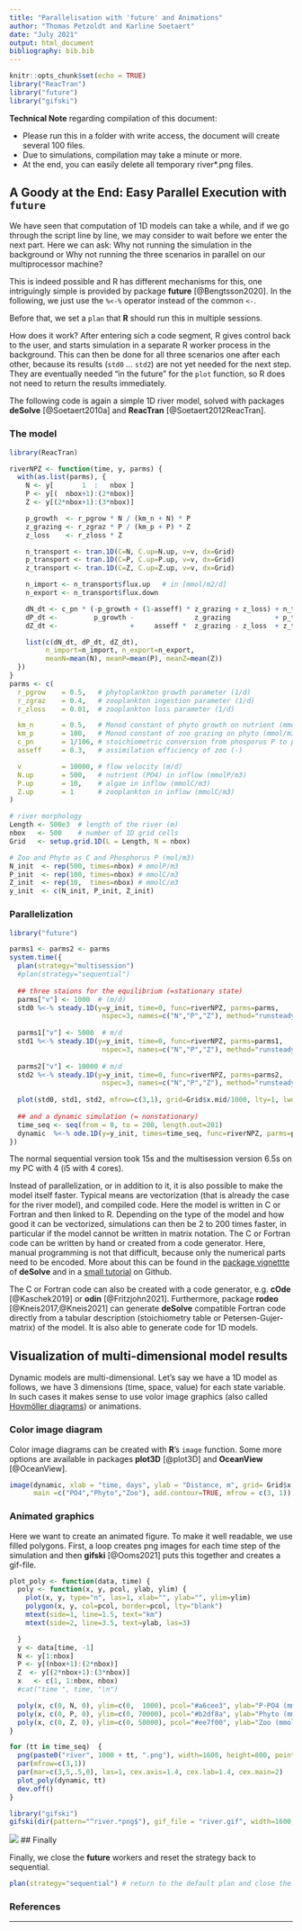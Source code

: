 ```yaml
---
title: "Parallelisation with 'future' and Animations"
author: "Thomas Petzoldt and Karline Soetaert"
date: "July 2021"
output: html_document
bibliography: bib.bib
---
```



```r
knitr::opts_chunk$set(echo = TRUE)
library("ReacTran")
library("future")
library("gifski")
```


**Technical Note** regarding compilation of this document:

* Please run this in a folder with write access, the document will create several 100 files.
* Due to simulations, compilation may take a minute or more.
* At the end, you can easily delete all temporary river*.png files.

## A Goody at the End: Easy Parallel Execution with `future`

We have seen that computation of 1D models can take a while, and if we go through the script line by
line, we may consider to wait before we enter the next part. Here we can ask: Why not running the simulation in the background or Why not running the three scenarios in parallel on our multiprocessor machine? 

This is indeed possible and R has different mechanisms for this, one intriguingly 
simple is provided by package **future** [@Bengtsson2020]. In the following, we 
just use the `%<-%` operator instead of the common `<-`.

Before that, we set a `plan` that **R** should run this in multiple sessions.

How does it work? After entering sich a code segment, R gives control back to the user,
and starts simulation in a separate R worker process in the background.
This can then be done for all three scenarios one after each other, because its results (`std0` ... `std2`) are not yet needed for the next step. They are eventually needed "in the future" for the `plot` function, so R does not need to return the results immediately.

The following code is again a simple 1D river model, solved with packages **deSolve** [@Soetaert2010a] and **ReacTran** [@Soetaert2012ReacTran].

### The model

```r
library(ReacTran)

riverNPZ <- function(time, y, parms) {
  with(as.list(parms), {
    N <- y[       1  :   nbox ]
    P <- y[(  nbox+1):(2*nbox)]
    Z <- y[(2*nbox+1):(3*nbox)]

    p_growth  <- r_pgrow * N / (km_n + N) * P
    z_grazing <- r_zgraz * P / (km_p + P) * Z
    z_loss    <- r_zloss * Z

    n_transport <- tran.1D(C=N, C.up=N.up, v=v, dx=Grid)
    p_transport <- tran.1D(C=P, C.up=P.up, v=v, dx=Grid)
    z_transport <- tran.1D(C=Z, C.up=Z.up, v=v, dx=Grid)

    n_import <- n_transport$flux.up   # in [mmol/m2/d]
    n_export <- n_transport$flux.down

    dN_dt <- c_pn * (-p_growth + (1-asseff) * z_grazing + z_loss) + n_transport$dC
    dP_dt <-         p_growth -               z_grazing           + p_transport$dC
    dZ_dt <-                  +     asseff *  z_grazing - z_loss  + z_transport$dC

    list(c(dN_dt, dP_dt, dZ_dt),
         n_import=n_import, n_export=n_export,
         meanN=mean(N), meanP=mean(P), meanZ=mean(Z))
  })
}
parms <- c(
  r_pgrow    = 0.5,   # phytoplankton growth parameter (1/d)
  r_zgraz    = 0.4,   # zooplankton ingestion parameter (1/d)
  r_zloss    = 0.01,  # zooplankton loss parameter (1/d)

  km_n       = 0.5,   # Monod constant of phyto growth on nutrient (mmol/m3)
  km_p       = 100,   # Monod constant of zoo grazing on phyto (mmol/m3)
  c_pn       = 1/106, # stoichiometric conversion from phosporus P to phyto C (P:C)
  asseff     = 0.3,   # assimilation efficiency of zoo (-)

  v          = 10000, # flow velocity (m/d)
  N.up       = 500,   # nutrient (PO4) in inflow (mmolP/m3)
  P.up       = 10,    # algae in inflow (mmolC/m3)
  Z.up       = 1      # zooplankton in inflow (mmolC/m3)
)

# river morphology
Length <- 500e3  # length of the river (m)
nbox   <- 500    # number of 1D grid cells
Grid   <- setup.grid.1D(L = Length, N = nbox)

# Zoo and Phyto as C and Phosphorus P (mol/m3)
N_init  <- rep(500, times=nbox) # mmolP/m3
P_init  <- rep(100, times=nbox) # mmolC/m3
Z_init  <- rep(10,  times=nbox) # mmolC/m3
y_init  <- c(N_init, P_init, Z_init)
```

### Parallelization

```r
library("future")

parms1 <- parms2 <- parms
system.time({
  plan(strategy="multisession")
  #plan(strategy="sequential")
  
  ## three staions for the equilibrium (=stationary state)
  parms["v"] <- 1000  # (m/d)
  std0 %<-% steady.1D(y=y_init, time=0, func=riverNPZ, parms=parms,
                       nspec=3, names=c("N","P","Z"), method="runsteady")
  
  parms1["v"] <- 5000  # m/d
  std1 %<-% steady.1D(y=y_init, time=0, func=riverNPZ, parms=parms1,
                       nspec=3, names=c("N","P","Z"), method="runsteady")
  
  parms2["v"] <- 10000 # m/d
  std2 %<-% steady.1D(y=y_init, time=0, func=riverNPZ, parms=parms2,
                       nspec=3, names=c("N","P","Z"), method="runsteady")
  
  plot(std0, std1, std2, mfrow=c(3,1), grid=Grid$x.mid/1000, lty=1, lwd=2, xlab="km")
  
  ## and a dynamic simulation (= nonstationary)
  time_seq <- seq(from = 0, to = 200, length.out=201)
  dynamic  %<-% ode.1D(y=y_init, times=time_seq, func=riverNPZ, parms=parms, nspec=3)
})
```

The normal sequential version took 15s and the multisession version 6.5s on my PC with 4 (i5 with 4 cores).

Instead of parallelization, or in addition to it, it is also possible to make the model itself faster.
Typical means are vectorization (that is already the case for the river model), and
compiled code. Here the model is written in C or Fortran and then linked to R.
Depending on the type of the model and how good it can be vectorized, simulations
can then be 2 to 200 times faster, in particular if the model cannot be written
in matrix notation. The C or Fortran code can be written by hand or created
from a code generator. Here, manual programming is not that difficult, because
only the numerical parts need to be encoded. More about this can be found in the
[package vignettte](https://cran.r-project.org/web/packages/deSolve/vignettes/compiledCode.pdf)
of **deSolve** and in a 
[small tutorial](https://tpetzoldt.github.io/deSolve-compiled/deSolve-compiled.html) on Github.

The C or Fortran code can also be created with a code generator, e.g. **cOde** [@Kaschek2019] or
**odin** [@Fritzjohn2021]. Furthermore, package **rodeo** [@Kneis2017,@Kneis2021] can 
generate **deSolve** compatible Fortran code directly from a tabular description 
(stoichiometry table or Petersen-Gujer-matrix) of the model. It is also able to
generate code for 1D models.

## Visualization of multi-dimensional model results

Dynamic models are multi-dimensional. Let's say we have a 1D model as follows, we
have 3 dimensions (time, space, value) for each state variable. In such cases it makes
sense to use volor image graphics (also called [Hovmöller diagrams](https://en.wikipedia.org/wiki/Hovm%C3%B6ller_diagram))
or animations. 

### Color image diagram

Color image diagrams can be created with **R**'s `image` function. Some more options
are available in packages **plot3D** [@plot3D] and **OceanView** [@OceanView].

```r
image(dynamic, xlab = "time, days", ylab = "Distance, m", grid= Grid$x.mid,
      main =c("PO4","Phyto","Zoo"), add.contour=TRUE, mfrow = c(3, 1)) 
```

### Animated graphics

Here we want to create an animated figure. To make it well readable, we use 
filled polygons. First, a loop creates png images for each time step of the simulation
and then **gifski** [@Ooms2021] puts this together and creates a gif-file.

```r
plot_poly <- function(data, time) {
  poly <- function(x, y, pcol, ylab, ylim) {
    plot(x, y, type="n", las=1, xlab="", ylab="", ylim=ylim)
    polygon(x, y, col=pcol, border=pcol, lty="blank")
    mtext(side=1, line=1.5, text="km")
    mtext(side=2, line=3.5, text=ylab, las=3)

  }
  y <- data[time, -1]
  N <- y[1:nbox]
  P <- y[(nbox+1):(2*nbox)]
  Z  <- y[(2*nbox+1):(3*nbox)]
  x   <- c(1, 1:nbox, nbox)
  #cat("time ", time, "\n")

  poly(x, c(0, N, 0), ylim=c(0,  1000), pcol="#a6cee3", ylab="P-PO4 (mmol/m3)")
  poly(x, c(0, P, 0), ylim=c(0, 70000), pcol="#b2df8a", ylab="Phyto (mmol/m3)")
  poly(x, c(0, Z, 0), ylim=c(0, 50000), pcol="#ee7f00", ylab="Zoo (mmol/m3)")
}

for (tt in time_seq)  {
  png(paste0("river", 1000 + tt, ".png"), width=1600, height=800, pointsize = 18)
  par(mfrow=c(3,1))
  par(mar=c(3,5,.5,0), las=1, cex.axis=1.4, cex.lab=1.4, cex.main=2)
  plot_poly(dynamic, tt)
  dev.off()
}

library("gifski")
gifski(dir(pattern="^river.*png$"), gif_file = "river.gif", width=1600, height=800, delay=1/25)
```
![](river.gif)
## Finally

Finally, we close the **future** workers and reset the strategy back to sequential.


```r
plan(strategy="sequential") # return to the default plan and close the workers
```



### References

<div id="refs"></div>

---- 

